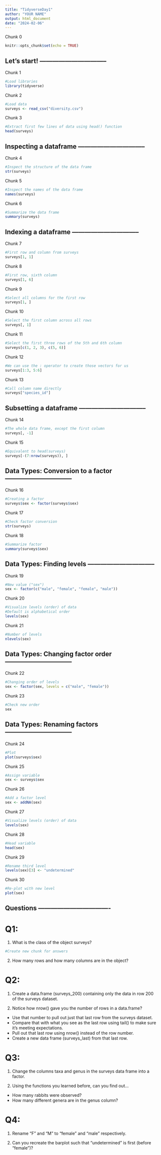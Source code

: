 ```yaml
---
title: "TidyverseDay1"
author: "YOUR NAME"
output: html_document
date: "2024-02-06"
---
```


Chunk 0
```r
knitr::opts_chunk$set(echo = TRUE)
```

## Let's start! --------------------------------

Chunk 1
```r
#Load libraries
library(tidyverse)
```

Chunk 2
```r
#Load data
surveys <- read_csv("diversity.csv")
```

Chunk 3
```r
#Extract first few lines of data using head() function
head(surveys)
```

## Inspecting a dataframe --------------------------------

Chunk 4
```r
#Inspect the structure of the data frame
str(surveys)
```

Chunk 5
```r
#Inspect the names of the data frame
names(surveys)
```

Chunk 6
```r
#Summarize the data frame
summary(surveys)
```

## Indexing a dataframe --------------------------------

Chunk 7
```r
#First row and column from surveys
surveys[1, 1] 
```

Chunk 8
```r
#First row, sixth column
surveys[1, 6]
```

Chunk 9
```r
#Select all columns for the first row
surveys[1, ] 
```

Chunk 10
```r
#Select the first column across all rows
surveys[, 1]
```

Chunk 11
```r
#Select the first three rows of the 5th and 6th column
surveys[c(1, 2, 3), c(5, 6)] 
```

Chunk 12
```r
#We can use the : operator to create those vectors for us
surveys[1:3, 5:6] 
```

Chunk 13
```r
#Call column name directly
surveys["species_id"] 
```

## Subsetting a dataframe --------------------------------

Chunk 14
```r
#The whole data frame, except the first column
surveys[, -1]    
```

Chunk 15
```r
#Equivalent to head(surveys)
surveys[-(7:nrow(surveys)), ] 
```

## Data Types: Conversion to a factor --------------------------------

Chunk 16
```r
#Creating a factor
surveys$sex <- factor(surveys$sex)
```

Chunk 17
```r
#Check factor conversion
str(surveys)
```

Chunk 18
```r
#Summarize factor
summary(surveys$sex)
```

## Data Types: Finding levels --------------------------------

Chunk 19
```r
#New value ("sex")
sex <- factor(c("male", "female", "female", "male"))
```

Chunk 20
```r
#Visualize levels (order) of data
#Default is alphabetical order
levels(sex)
```

Chunk 21
```r
#Number of levels
nlevels(sex)
```

## Data Types: Changing factor order --------------------------------

Chunk 22
```r
#Changing order of levels
sex <- factor(sex, levels = c("male", "female"))
```

Chunk 23
```r
#Check new order
sex
```


## Data Types: Renaming factors --------------------------------

Chunk 24
```r
#Plot
plot(surveys$sex)
```

Chunk 25
```r
#Assign variable
sex <- surveys$sex
```

Chunk 26
```r
#Add a factor level
sex <- addNA(sex)
```

Chunk 27
```r
#Visualize levels (order) of data
levels(sex)
```

Chunk 28
```r
#Head variable
head(sex)
```

Chunk 29
```r
#Rename third level
levels(sex)[3] <- "undetermined"
```

Chunk 30
```r
#Re-plot with new level
plot(sex)
```


## Questions ----------------------------------

# Q1: 
1. What is the class of the object surveys? 

```r
#Create new chunk for answers

```


2. How many rows and how many columns are in the object?

# Q2: 
1. Create a data.frame (surveys_200) containing only the data in row 200 of the surveys dataset.

2. Notice how nrow() gave you the number of rows in a data.frame?

- Use that number to pull out just that last row from the surveys dataset.
- Compare that with what you see as the last row using tail() to make sure it’s meeting expectations.
- Pull out that last row using nrow() instead of the row number.
- Create a new data frame (surveys_last) from that last row.

# Q3:
1. Change the columns taxa and genus in the surveys data frame into a factor.

2. Using the functions you learned before, can you find out…

- How many rabbits were observed?
- How many different genera are in the genus column?

# Q4: 
1. Rename "F" and "M" to "female" and "male" respectively. 

2. Can you recreate the barplot such that "undetermined" is first (before "female")?



